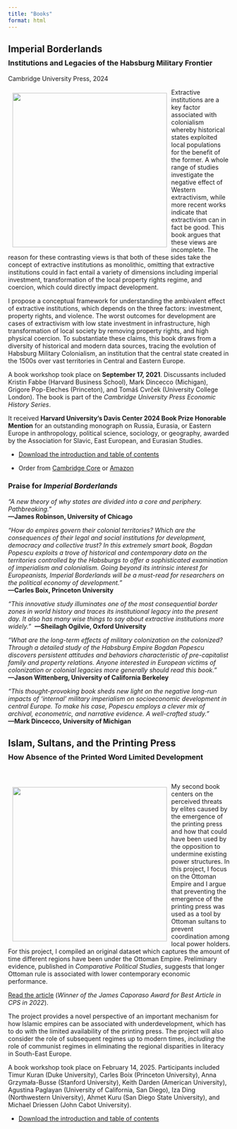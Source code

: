 ```yaml
---
title: "Books"
format: html
---
```


<!-- Google tag (gtag.js) -->
<script async src="https://www.googletagmanager.com/gtag/js?id=G-7DSN63Y1JH"></script>
<script>
  window.dataLayer = window.dataLayer || [];
  function gtag(){dataLayer.push(arguments);}
  gtag('js', new Date());

  gtag('config', 'G-7DSN63Y1JH');
</script>

## **Imperial Borderlands**
<h3 style="margin-top: -0.5em;"><b>Institutions and Legacies of the Habsburg Military Frontier</b></h3>
Cambridge University Press, 2024

![](/images/book_cover3.jpg){width=350 style="float: left; margin: 10px;"}


Extractive institutions are a key factor associated with colonialism whereby historical states exploited local populations for the benefit of the former. A whole range of studies investigate the negative effect of Western extractivism, while more recent works indicate that extractivism can in fact be good. This book argues that these views are incomplete. The reason for these contrasting views is that both of these sides take the concept of extractive institutions as monolithic, omitting that extractive institutions could in fact entail a variety of dimensions including imperial investment, transformation of the local property rights regime, and coercion, which could directly impact development.

I propose a conceptual framework for understanding the ambivalent effect of extractive institutions, which depends on the three factors: investment, property rights, and violence. The worst outcomes for development are cases of extractivism with low state investment in infrastructure, high transformation of local society by removing property rights, and high physical coercion. To substantiate these claims, this book draws from a diversity of historical and modern data sources, tracing the evolution of Habsburg Military Colonialism, an institution that the central state created in the 1500s over vast territories in Central and Eastern Europe.

A book workshop took place on **September 17, 2021**. Discussants included Kristin Fabbe (Harvard Business School), Mark Dincecco (Michigan), Grigore Pop-Eleches (Princeton), and Tomáš Cvrček (University College London). The book is part of the *Cambridge University Press Economic History Series*.

It received **Harvard University's Davis Center 2024 Book Prize Honorable Mention** for an outstanding monograph on Russia, Eurasia, or Eastern Europe in anthropology, political science, sociology, or geography, awarded by the Association for Slavic, East European, and Eurasian Studies.


- [Download the introduction and table of contents](https://www.dropbox.com/scl/fi/npqqmzppb7fsh6m5cy5yl/Imperial-Borderlands_final_intro_comp.pdf?rlkey=af21iyb62cpkbnreiydcaqx1s&dl=0){target="_blank"}

- Order from [Cambridge Core](https://www.cambridge.org/core/books/imperial-borderlands/6845856BB6A18B8B8EC2EE66B9013AAC#fndtn-information){target="_blank"} or [Amazon](https://www.amazon.com/Imperial-Borderlands-Institutions-Legacies-Cambridge/dp/1009365169/ref=sr_1_1?crid=10HGVCDC7EXIV&keywords=popescu+imperial+borderlands&qid=1698047106&sprefix=popescu+imperial+borderland%2Caps%2C150&sr=8-1){target="_blank"}

### Praise for *Imperial Borderlands* {.unlisted}

*“A new theory of why states are divided into a core and periphery. Pathbreaking.”* \
**—James Robinson, University of Chicago**\

*“How do empires govern their colonial territories? Which are the consequences of their legal and social institutions for development, democracy and collective trust? In this extremely smart book, Bogdan Popescu exploits a trove of historical and contemporary data on the territories controlled by the Habsburgs to offer a sophisticated examination of imperialism and colonialism. Going beyond its intrinsic interest for Europeanists, *Imperial Borderlands* will be a must-read for researchers on the political economy of development.”*\
**—Carles Boix, Princeton University**

*“This innovative study illuminates one of the most consequential border zones in world history and traces its institutional legacy into the present day. It also has many wise things to say about extractive institutions more widely.”*\ 
**—Sheilagh Ogilvie, Oxford University**

*“What are the long-term effects of military colonization on the colonized? Through a detailed study of the Habsburg Empire Bogdan Popescu discovers persistent attitudes and behaviors characteristic of pre-capitalist family and property relations. Anyone interested in European victims of colonization or colonial legacies more generally should read this book.”*\
**—Jason Wittenberg, University of California Berkeley**

*“This thought-provoking book sheds new light on the negative long-run impacts of ‘internal’ military imperialism on socioeconomic development in central Europe. To make his case, Popescu employs a clever mix of archival, econometric, and narrative evidence. A well-crafted study.”*\
**—Mark Dincecco, University of Michigan**



## **Islam, Sultans, and the Printing Press**
<h3 style="margin-top: -0.5em;"><b>How Absence of the Printed Word Limited Development</b></h3>\

![](/images/book_cover_second_book.jpg){width=350 style="float: left; margin: 10px;"}

My second book centers on the perceived threats by elites caused by the emergence of the printing press and how that could have been used by the opposition to undermine existing power structures. In this project, I focus on the Ottoman Empire and I argue that preventing the emergence of the printing press was used as a tool by Ottoman sultans to prevent coordination among local power holders. For this project, I compiled an original dataset which captures the amount of time different regions have been under the Ottoman Empire. Preliminary evidence, published in *Comparative Political Studies*, suggests that longer Ottoman rule is associated with lower contemporary economic performance.

[Read the article](https://journals.sagepub.com/doi/full/10.1177/00104140211060283){target="_blank"} (*Winner of the James Caporaso Award for Best Article in CPS in 2022*).

The project provides a novel perspective of an important mechanism for how Islamic empires can be associated with underdevelopment, which has to do with the limited availability of the printing press. The project will also consider the role of subsequent regimes up to modern times, *including* the role of communist regimes in eliminating the regional disparities in literacy in South-East Europe.

A book workshop took place on February 14, 2025. Participants included Timur Kuran (Duke University), Carles Boix (Princeton University), Anna Grzymała-Busse (Stanford University), Keith Darden (American University), Agustina Paglayan (University of California, San Diego), Iza Ding (Northwestern University), Ahmet Kuru (San Diego State University), and Michael Driessen (John Cabot University).

* [Download the introduction and table of contents](https://www.dropbox.com/scl/fi/ckfp7rb5xv5juodrf26u7/book_intro.pdf?rlkey=k0h2jcbxsmqeh83kluoioxw54&dl=0){target="_blank"}
